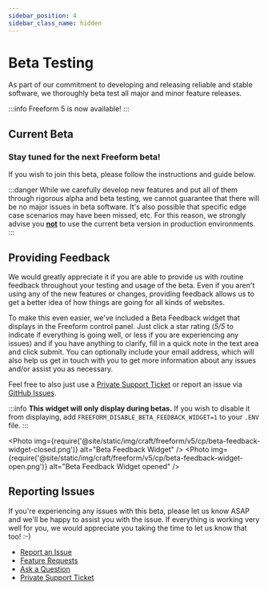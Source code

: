 ```yaml
---
sidebar_position: 4
sidebar_class_name: hidden
---
```



# Beta Testing

As part of our commitment to developing and releasing reliable and stable software, we thoroughly beta test all major and minor feature releases.

:::info
Freeform 5 is now available!
:::

## Current Beta

<h3 className="yellow">Stay tuned for the next Freeform beta!</h3>

If you wish to join this beta, please follow the instructions and guide below.

:::danger
While we carefully develop new features and put all of them through rigorous alpha and beta testing, we cannot guarantee that there will be no major issues in beta software. It's also possible that specific edge case scenarios may have been missed, etc. For this reason, we strongly advise you <u>**not**</u> to use the current beta version in production environments.
:::

## Providing Feedback

We would greatly appreciate it if you are able to provide us with routine feedback throughout your testing and usage of the beta. Even if you aren't using any of the new features or changes, providing feedback allows us to get a better idea of how things are going for all kinds of websites.

To make this even easier, we've included a Beta Feedback widget that displays in the Freeform control panel. Just click a star rating (_5/5_ to indicate if everything is going well, or less if you are experiencing any issues) and if you have anything to clarify, fill in a quick note in the text area and click submit. You can optionally include your email address, which will also help us get in touch with you to get more information about any issues and/or assist you as necessary.

Feel free to also just use a [Private Support Ticket](/support/) or report an issue via [GitHub Issues](https://github.com/solspace/craft-freeform/issues).

:::info
**This widget will only display during betas.** If you wish to disable it from displaying, add `FREEFORM_DISABLE_BETA_FEEDBACK_WIDGET=1` to your `.ENV` file.
:::

<Photo
  img={require('@site/static/img/craft/freeform/v5/cp/beta-feedback-widget-closed.png')}
  alt="Beta Feedback Widget"
/>
<Photo
  img={require('@site/static/img/craft/freeform/v5/cp/beta-feedback-widget-open.png')}
  alt="Beta Feedback Widget opened"
/>

## Reporting Issues

If you're experiencing any issues with this beta, please let us know ASAP and we'll be happy to assist you with the issue. If everything is working very well for you, we would appreciate you taking the time to let us know that too! :-)

- [Report an Issue](https://github.com/solspace/craft-freeform/issues)
- [Feature Requests](https://github.com/solspace/craft-freeform/discussions)
- [Ask a Question](https://github.com/solspace/craft-freeform/discussions)
- [Private Support Ticket](/support/)
